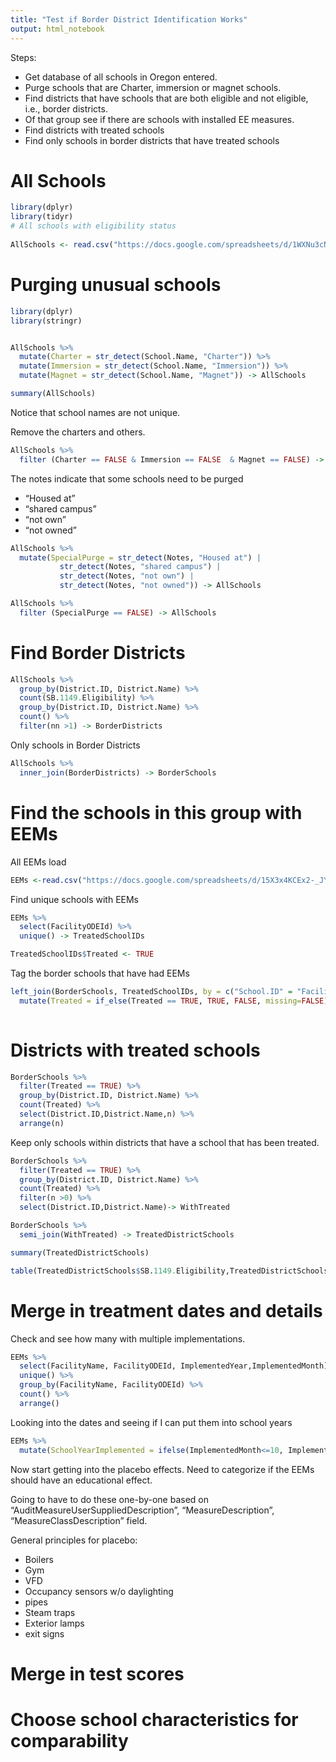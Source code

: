 ```yaml
---
title: "Test if Border District Identification Works"
output: html_notebook
---
```


Steps:

+ Get database of all schools in Oregon entered.
+ Purge schools that are Charter, immersion or magnet schools.
+ Find districts that have schools that are both eligible and not eligible, i.e., border districts.
+ Of that group see if there are schools with installed EE measures.
+ Find districts with treated schools
+ Find only schools in border districts that have treated schools

# All Schools

```r
library(dplyr)
library(tidyr)
# All schools with eligibility status
 
AllSchools <- read.csv("https://docs.google.com/spreadsheets/d/1WXNu3cNY4DyZ7yWXT2MPd3bd61M0Vmo2ty62Uux1TZU/pub?gid=1048793783&single=true&output=csv")

```

# Purging unusual schools

```r
library(dplyr)
library(stringr)


AllSchools %>% 
  mutate(Charter = str_detect(School.Name, "Charter")) %>%
  mutate(Immersion = str_detect(School.Name, "Immersion")) %>%
  mutate(Magnet = str_detect(School.Name, "Magnet")) -> AllSchools

summary(AllSchools)

```


Notice that school names are not unique.

Remove the charters and others.

```r
AllSchools %>% 
  filter (Charter == FALSE & Immersion == FALSE  & Magnet == FALSE) -> AllSchools
```

The notes indicate that some schools need to be purged

+ "Housed at"
+ "shared campus"
+ "not own"
+ "not owned"


```r
AllSchools %>%
  mutate(SpecialPurge = str_detect(Notes, "Housed at") |
           str_detect(Notes, "shared campus") |
           str_detect(Notes, "not own") | 
           str_detect(Notes, "not owned")) -> AllSchools

AllSchools %>% 
  filter (SpecialPurge == FALSE) -> AllSchools
```


# Find Border Districts

```r
AllSchools %>% 
  group_by(District.ID, District.Name) %>%
  count(SB.1149.Eligibility) %>%
  group_by(District.ID, District.Name) %>%
  count() %>%
  filter(nn >1) -> BorderDistricts

```

Only schools in Border Districts

```r
AllSchools %>%
  inner_join(BorderDistricts) -> BorderSchools

```

# Find the schools in this group with EEMs


All EEMs load
```r

EEMs <-read.csv("https://docs.google.com/spreadsheets/d/15X3x4KCEx2-_JYLjq3gXhqS33EKBscW_LLPO-MggDFk/pub?gid=1734037341&single=true&output=csv")


```


Find unique schools with EEMs

```r
EEMs %>% 
  select(FacilityODEId) %>%
  unique() -> TreatedSchoolIDs

TreatedSchoolIDs$Treated <- TRUE

```

Tag the border schools that have had EEMs

```r
left_join(BorderSchools, TreatedSchoolIDs, by = c("School.ID" = "FacilityODEId" )) %>%
  mutate(Treated = if_else(Treated == TRUE, TRUE, FALSE, missing=FALSE)) -> BorderSchools
  

```


# Districts with treated schools

```r
BorderSchools %>% 
  filter(Treated == TRUE) %>%
  group_by(District.ID, District.Name) %>%
  count(Treated) %>%
  select(District.ID,District.Name,n) %>%
  arrange(n)

```

Keep only schools  within districts that have a school that has been treated.


```r
BorderSchools %>% 
  filter(Treated == TRUE) %>%
  group_by(District.ID, District.Name) %>%
  count(Treated) %>% 
  filter(n >0) %>%
  select(District.ID,District.Name)-> WithTreated

BorderSchools %>%
  semi_join(WithTreated) -> TreatedDistrictSchools

summary(TreatedDistrictSchools)
```
```r

table(TreatedDistrictSchools$SB.1149.Eligibility,TreatedDistrictSchools$Treated)

```

# Merge in treatment dates and details


Check and see how many with multiple implementations.

```r

EEMs %>%
  select(FacilityName, FacilityODEId, ImplementedYear,ImplementedMonth) %>%
  unique() %>%
  group_by(FacilityName, FacilityODEId) %>%
  count() %>%
  arrange()


```

Looking into the dates and seeing if I can put them into school years

```r
EEMs %>%
  mutate(SchoolYearImplemented = ifelse(ImplementedMonth<=10, ImplementedYear,ImplementedYear + 1 )) -> EEMs

```

Now start getting into the placebo effects.  Need to categorize if the EEMs should have an educational effect.

Going to have to do these one-by-one based on "AuditMeasureUserSuppliedDescription", "MeasureDescription", "MeasureClassDescription" field.

General principles for placebo:

+ Boilers
+ Gym
+ VFD
+ Occupancy sensors w/o daylighting
+ pipes
+ Steam traps
+ Exterior lamps
+ exit signs

# Merge in test scores

# Choose school characteristics for comparability


